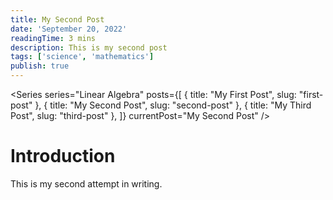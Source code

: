 ```yaml
---
title: My Second Post
date: 'September 20, 2022'
readingTime: 3 mins
description: This is my second post
tags: ['science', 'mathematics']
publish: true
---
```


<Series
    series="Linear Algebra"
    posts={[
        { title: "My First Post", slug: "first-post" },
        { title: "My Second Post", slug: "second-post" },
        { title: "My Third Post", slug: "third-post" },
    ]}
    currentPost="My Second Post"
/>

# Introduction

This is my second attempt in writing.